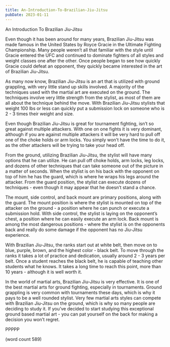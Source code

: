 ```yaml
---
title: An-Introduction-To-Brazilian-Jiu-Jitsu
pubDate: 2023-01-11
---
```


An Introduction To Brazilian Jiu-Jitsu

Even though it has been around for many years, Brazilian Jiu-Jitsu was made famous in the United States by Royce Gracie in the Ultimate Fighting Championship.  Many people weren’t all that familiar with the style until Gracie entered the UFC and continued to dominate fighters of all styles and weight classes one after the other.  Once people began to see how quickly Gracie could defeat an opponent, they quickly became interested in the art of Brazilian Jiu-Jitsu.

As many now know, Brazilian Jiu-Jitsu is an art that is utilized with ground grappling, with very little stand up skills involved.  A majority of the techniques used with the martial art are executed on the ground.  The techniques involve very little strength from the stylist, as most of them are all about the technique behind the move.  With Brazilian Jiu-Jitsu stylists that weight 100 lbs or less can quickly put a submission lock on someone who is 2 - 3 times their weight and size.

Even though Brazilian Jiu-Jitsu is great for tournament fighting, isn’t so great against multiple attackers.  With one on one fights it is very dominant, although if you are against multiple attackers it will be very hard to pull off one of the choke holds or arm locks.  You simply won’t have the time to do it, as the other attackers will be trying to take your head off.

From the ground, utilizing Brazilian Jiu-Jitsu, the stylist will have many options that he can utilize.  He can pull off choke holds, arm locks, leg locks, and dozens of other techniques that can take someone out of the picture in a matter of seconds.  When the stylist is on his back with the opponent on top of him he has the guard, which is where he wraps his legs around the attacker.  From the guard position, the stylist can execute dozens of techniques - even though it may appear that he doesn’t stand a chance.

The mount, side control, and back mount are primary positions, along with the guard.  The mount position is where the stylist is mounted on top of the attacker on the ground - a position where he can punch or execute a submission hold.  With side control, the stylist is laying on the opponent’s chest, a position where he can easily execute an arm lock.  Back mount is among the most dangerous positions - where the stylist is on the opponents back and really do some damage if the opponent has no Jiu-Jitsu experience.

With Brazilian Jiu-Jitsu, the ranks start out at white belt, then move on to blue, purple, brown, and the highest color - black belt.  To move through the ranks it takes a lot of practice and dedication, usually around 2 - 3 years per belt.  Once a student reaches the black belt, he is capable of teaching other students what he knows.  It takes a long time to reach this point, more than 10 years - although it is well worth it.

In the world of martial arts, Brazilian Jiu-Jitsu is very effective.  It is one of the best martial arts for ground fighting, especially in tournaments.  Ground grappling is very common with tournaments these days, which is why it pays to be a well rounded stylist.  Very few martial arts styles can compete with Brazilian Jiu-Jitsu on the ground, which is why so many people are deciding to study it.  If you’ve decided to start studying this exceptional ground based martial art - you can pat yourself on the back for making a decision you won’t regret.

PPPPP

(word count 589)
